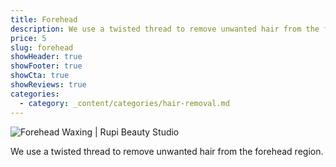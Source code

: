 ```yaml
---
title: Forehead
description: We use a twisted thread to remove unwanted hair from the forehead region.
price: 5
slug: forehead
showHeader: true
showFooter: true
showCta: true
showReviews: true
categories:
  - category: _content/categories/hair-removal.md
---
```


![Forehead Waxing | Rupi Beauty Studio](/uploads/services/wax-sheet.webp 'Forehead Waxing  | Rupi Beauty Studio')

We use a twisted thread to remove unwanted hair from the forehead region.
